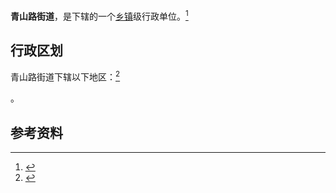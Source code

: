 {{中国乡级行政区|15/02/04/006/000}}

'''青山路街道'''，是{{PRC admin/fullname|15/02/04/006/000|3}}下辖的一个[[乡镇|乡镇]]级行政单位。<ref>{{PRC admin/ref sgc|{{PRC admin/parent|15/02/04/006/000}}}}</ref>

== 行政区划 ==

青山路街道下辖以下地区：<ref>{{PRC admin/ref sgc|15/02/04/006/000}}</ref>

{{PRC admin/children|15/02/04/006/000}}。

== 参考资料 ==

{{reflist}}

{{行政区划小作品}}
{{PRC admin/navcat|15/02/04/006/000}}
